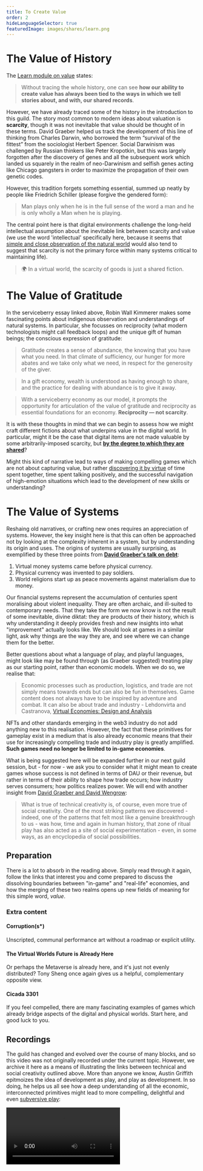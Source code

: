 ```yaml
---
title: To Create Value
order: 2
hideLanguageSelector: true
featuredImage: images/shares/learn.png
---
```


# The Value of History

The [Learn module on value](/learn/module-1/value/) states:

> Without tracing the whole history, one can see **how our ability to create value has always been tied to the ways in which we tell stories about, and with, our shared records**. 

However, we have already traced some of the history in the introduction to this guild. The story most common to modern ideas about valuation is **scarcity**, though it was not inevitable that value should be thought of in these terms. David Graeber helped us track the development of this line of thinking from Charles Darwin, who borrowed the term “survival of the fittest” from the sociologist Herbert Spencer. Social Darwinism was challenged by Russian thinkers like Peter Kropotkin, but this was largely forgotten after the discovery of genes and all the subsequent work which landed us squarely in the realm of neo-Darwinism and selfish genes acting like Chicago gangsters in order to maximize the propagation of their own genetic codes.

However, this tradition forgets something essential, summed up neatly by people like Friedrich Schiller (please forgive the gendered form): 

> Man plays only when he is in the full sense of the word a man and he is only wholly a Man when he is playing.

The central point here is that digital environments challenge the long-held intellectual assumption about the inevitable link between scarcity and value (we use the word 'intellectual' specifically here, because it seems that [simple and close observation of the natural world](https://emergencemagazine.org/essay/the-serviceberry/) would also tend to suggest that scarcity is not the primary force within many systems critical to maintaining life).

> 🌍 In a virtual world, the scarcity of goods is just a shared fiction.

# The Value of Gratitude

In the serviceberry essay linked above, Robin Wall Kimmerer makes some fascinating points about indigenous observation and understandings of natural systems. In particular, she focusses on reciprocity (what modern technologists might call feedback loops) and the unique gift of human beings; the conscious expression of gratitude:

> Gratitude creates a sense of abundance, the knowing that you have what you need. In that climate of sufficiency, our hunger for more abates and we take only what we need, in respect for the generosity of the giver.

> In a gift economy, wealth is understood as having enough to share, and the practice for dealing with abundance is to give it away.

> With a serviceberry economy as our model, it prompts the opportunity for articulation of the value of gratitude and reciprocity as essential foundations for an economy. **Reciprocity — not scarcity**.

It is with these thoughts in mind that we can begin to assess how we might craft different fictions about what underpins value in the digital world. In particular, might it be the case that digital items are not made valuable by some arbitrarily-imposed scarcity, but [**by the degree to which they are shared**](https://www.youtube.com/watch?v=v2XqrFkyo68&t=1221s)?

Might this kind of narrative lead to ways of making compelling games which are not about capturing value, but rather [discovering it by virtue](/learn/module-5/reveal-the-universe/#virtuous-design) of time spent together, time spent talking positively, and the successful navigation of high-emotion situations which lead to the development of new skills or understanding?

# The Value of Systems

Reshaing old narratives, or crafting new ones requires an appreciation of systems. However, the key insight here is that this can often be approached not by looking at the complexity inherent in a system, but by understanding its origin and uses. The origins of systems are usually surprising, as exemplified by these three points from  [**David Graeber's talk on debt**](/learn/module-2/debt):

1. Virtual money systems came before physical currency.
2. Physical currency was invented to pay soldiers.
3. World religions start up as peace movements against materialism due to money.

Our financial systems represent the accumulation of centuries spent moralising about violent inequality. They are often archaic, and ill-suited to contemporary needs. That they take the form we now know is not the result of some inevitable, divine diktat: they are products of their history, which is why understanding it deeply provides fresh and new insights into what "improvement" actually looks like. We should look at games in a similar light, ask why things are the way they are, and see where we can change them for the better.

Better questions about what a language of play, and playful languages, might look like may be found through (as Graeber suggested) treating play as our starting point, rather than economic models. When we do so, we realise that:

> Economic processes such as production, logistics, and trade are not simply means towards ends but can also be fun in themselves. Game content does not always have to be inspired by adventure and combat. It can also be about trade and industry - Lehdonvirta and Castranova, [Virtual Economies: Design and Analysis](https://mitpress.mit.edu/books/virtual-economies)

NFTs and other standards emerging in the web3 industry do not add anything new to this realisation. However, the fact that these primitives for gameplay exist in a medium that is also already economic means that their use for increasingly compelling trade and industry play is greatly amplified. **Such games need no longer be limited to in-game economies**.

What is being suggested here will be expanded further in our next guild session, but - for now - we ask you to consider what it might mean to create games whose success is not defined in terms of DAU or their revenue, but rather in terms of their ability to shape how trade occurs; how industry serves consumers; how politics realizes power. We will end with another insight from [David Graeber and David Wengrow](/conversation/hospitality/):

> What is true of technical creativity is, of course, even more true of social creativity. One of the most striking patterns we discovered - indeed, one of the patterns that felt most like a genuine breakthrough to us - was how, time and again in human history, that zone of ritual play has also acted as a site of social experimentation - even, in some ways, as an encyclopedia of social possibilities.

## Preparation

There is a lot to absorb in the reading above. Simply read through it again, follow the links that interest you and come prepared to discuss the dissolving boundaries between "in-game" and "real-life" economies, and how the merging of these two realms opens up new fields of meaning for this simple word, _value_.

### Extra content

<List>

<Link to="https://twitter.com/elistonberg/status/1461342536954486787?s=20">

#### Corruption(s*)

Unscripted, communal performance art without a roadmap or explicit utility.

</Link>

<Link to="https://tonysheng.substack.com/p/the-virtual-worlds-future-is-already">

#### The Virtual Worlds Future is Already Here

Or perhaps the Metaverse is already here, and it's just not evenly distributed? Tony Sheng once again gives us a helpful, complementary opposite view.

</Link>

<Link to="https://en.wikipedia.org/wiki/Cicada_3301">

#### Cicada 3301

If you feel compelled, there are many fascinating examples of games which already bridge aspects of the digital and physical worlds. Start here, and good luck to you.

</Link>

</List>

## Recordings

The guild has changed and evolved over the course of many blocks, and so this video was not originally recorded under the current topic. However, we archive it here as a means of illustrating the links between technical and social creativity outlined above. More than anyone we know, Austin Griffith epitmoizes the idea of development as play, and play as development. In so doing, he helps us all see how a deep understanding of all the economic, interconnected primitives might lead to more compelling, delightful and even [subversive play](/learn/module-1/joyful-subversion):

<Video src="https://www.youtube-nocookie.com/embed/oR93xRQC9MA" />